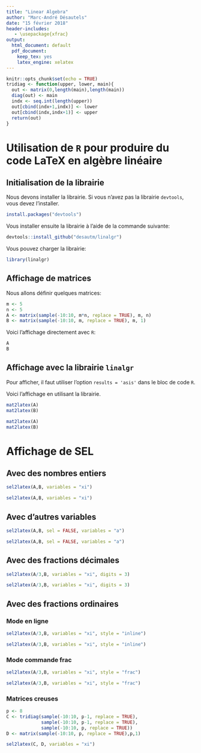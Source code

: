 ```yaml
---
title: "Linear Algebra"
author: "Marc-André Désautels"
date: "15 février 2018"
header-includes:
   - \usepackage{xfrac}
output:
  html_document: default
  pdf_document: 
    keep_tex: yes
    latex_engine: xelatex
---
```


```r
knitr::opts_chunk$set(echo = TRUE)
tridiag <- function(upper, lower, main){
  out <- matrix(0,length(main),length(main))
  diag(out) <- main
  indx <- seq.int(length(upper))
  out[cbind(indx+1,indx)] <- lower
  out[cbind(indx,indx+1)] <- upper
  return(out)
}
```

# Utilisation de `R` pour produire du code LaTeX en algèbre linéaire

## Initialisation de la librairie

Nous devons installer la librairie. Si vous n'avez pas la librairie `devtools`, vous devez l'installer.

```r
install.packages("devtools")
```

Vous installer ensuite la librairie à l'aide de la commande suivante:
```r
devtools::install_github("desautm/linalgr")
```

Vous pouvez charger la librairie:
```r
library(linalgr)
```

## Affichage de matrices

Nous allons définir quelques matrices:
```r
m <- 5
n <- 5
A <- matrix(sample(-10:10, m*n, replace = TRUE), m, n)
B <- matrix(sample(-10:10, m, replace = TRUE), m, 1)
```

Voici l'affichage directement avec `R`:
```r
A
B
```

## Affichage avec la librairie `linalgr`

Pour afficher, il faut utiliser l'option `results = 'asis'` dans le bloc de code `R`.

Voici l'affichage en utilisant la librairie. 
```r
mat2latex(A)
mat2latex(B)
```

```r
mat2latex(A)
mat2latex(B)
```

# Affichage de SEL

## Avec des nombres entiers

```r
sel2latex(A,B, variables = "xi")
```

```r
sel2latex(A,B, variables = "xi")
```

## Avec d'autres variables

```r
sel2latex(A,B, sel = FALSE, variables = "a")
```

```r
sel2latex(A,B, sel = FALSE, variables = "a")
```

## Avec des fractions décimales

```r
sel2latex(A/3,B, variables = "xi", digits = 3)
```

```r
sel2latex(A/3,B, variables = "xi", digits = 3)
```

## Avec des fractions ordinaires

### Mode en ligne

```r
sel2latex(A/3,B, variables = "xi", style = "inline")
```

```r
sel2latex(A/3,B, variables = "xi", style = "inline")
```

### Mode commande frac

```r
sel2latex(A/3,B, variables = "xi", style = "frac")
```

```r
sel2latex(A/3,B, variables = "xi", style = "frac")
```


### Matrices creuses

```r
p <- 8
C <- tridiag(sample(-10:10, p-1, replace = TRUE),
             sample(-10:10, p-1, replace = TRUE),
             sample(-10:10, p, replace = TRUE))
D <- matrix(sample(-10:10, p, replace = TRUE),p,1)
```

```r
sel2latex(C, D, variables = "xi")
```


